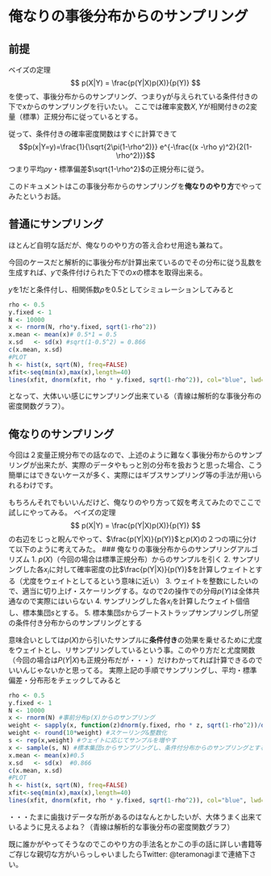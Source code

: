  俺なりの事後分布からのサンプリング
========================================================

前提
------------------------
ベイズの定理
$$ p(X|Y) = \frac{p(Y|X)p(X)}{p(Y)} $$
を使って、事後分布からのサンプリング、つまりyが与えられている条件付きの下でxからのサンプリングを行いたい。
ここでは確率変数$X,Y$が相関付きの2変量（標準）正規分布に従っているとする。

従って、条件付きの確率密度関数はすぐに計算できて
$$p(x|Y=y)=\frac{1}{\sqrt{2\pi(1-\rho^2)}} e^{-\frac{(x -\rho y)^2}{2(1-\rho^2)}}$$
つまり平均$\rho y$・標準偏差$\sqrt{1-\rho^2}$の正規分布に従う。

このドキュメントはこの事後分布からのサンプリングを**俺なりのやり方**でやってみたというお話。


普通にサンプリング
-------------------------
ほとんど自明な話だが、俺なりのやり方の答え合わせ用途も兼ねて。

今回のケースだと解析的に事後分布が計算出来ているのでその分布に従う乱数を生成すれば、$y$で条件付けられた下での$x$の標本を取得出来る。

$y$を1だと条件付し、相関係数$\rho$を0.5としてシミュレーションしてみると
```r
rho <- 0.5
y.fixed <- 1
N <- 10000
x <- rnorm(N, rho*y.fixed, sqrt(1-rho^2))
x.mean <- mean(x)# 0.5*1 = 0.5
x.sd   <- sd(x) #sqrt(1-0.5^2) = 0.866
c(x.mean, x.sd)
#PLOT
h <- hist(x, sqrt(N), freq=FALSE)
xfit<-seq(min(x),max(x),length=40) 
lines(xfit, dnorm(xfit, rho * y.fixed, sqrt(1-rho^2)), col="blue", lwd=2)
```
となって、大体いい感じにサンプリング出来ている（青線は解析的な事後分布の密度関数グラフ）。


俺なりのサンプリング
-------------------------
今回は２変量正規分布での話なので、上述のように難なく事後分布からのサンプリングが出来たが、実際のデータやもっと別の分布を扱おうと思った場合、こう簡単にはできないケースが多く、実際にはギブスサンプリング等の手法が用いられるわけです。

もちろんそれでもいいんだけど、俺なりのやり方って奴を考えてみたのでここで試しにやってみる。
ベイズの定理
$$ p(X|Y) = \frac{p(Y|X)p(X)}{p(Y)} $$
の右辺をじっと睨んでやって、$\frac{p(Y|X)}{p(Y)}$と$p(X)$の２つの項に分けて以下のように考えてみた。
### 俺なりの事後分布からのサンプリングアルゴリズム
1. $p(X)$（今回の場合は標準正規分布）からのサンプルを引く
2. サンプリングした各$x_i$に対して確率密度の比$\frac{p(Y|X)}{p(Y)}$を計算しウェイトとする（尤度をウェイトとしてるという意味に近い）
3. ウェイトを整数にしたいので、適当に切り上げ・スケーリングする。なので2の操作での分母$p(Y)$は全体共通なので実際にはいらない
4. サンプリングした各$x_i$を計算したウェイト個倍し、標本集団$s$とする。
5. 標本集団$s$からブートストラップサンプリングし所望の条件付き分布からのサンプリングとする

意味合いとしては$p(X)$から引いたサンプルに**条件付き**の効果を乗せるために尤度をウェイトとし、リサンプリングしているという事。このやり方だと尤度関数（今回の場合は$P(Y|X)$も正規分布だが・・・）だけわかってれば計算できるのでいいんじゃないかと思ってる。
実際上記の手順でサンプリングし、平均・標準偏差・分布形をチェックしてみると
```r
rho <- 0.5
y.fixed <- 1
N <- 10000
x <- rnorm(N) #事前分布p(X)からのサンプリング
weight <- sapply(x, function(z)dnorm(y.fixed, rho * z, sqrt(1-rho^2))/dnorm(y.fixed))#尤度的な物P(Y|X)/P(Y)の計算。分母のP(Y)はなくてもOK
weight <- round(10*weight) #スケーリング&整数化
s <- rep(x,weight) #ウェイトに応じてサンプルを増やす
x <- sample(s, N) #標本集団sからサンプリングし、条件付分布からのサンプリングとする
x.mean <- mean(x)#0.5
x.sd   <- sd(x)  #0.866
c(x.mean, x.sd)
#PLOT
h <- hist(x, sqrt(N), freq=FALSE)
xfit<-seq(min(x),max(x),length=40) 
lines(xfit, dnorm(xfit, rho * y.fixed, sqrt(1-rho^2)), col="blue", lwd=2)
```
・・・たまに歯抜けデータな所があるのはなんとかしたいが、大体うまく出来ているように見えるよね？（青線は解析的な事後分布の密度関数グラフ）

既に誰かがやってそうなのでこのやり方の手法名とかこの手の話に詳しい書籍等ご存じな親切な方がいらっしゃいましたらTwitter: @teramonagiまで連絡下さい。
